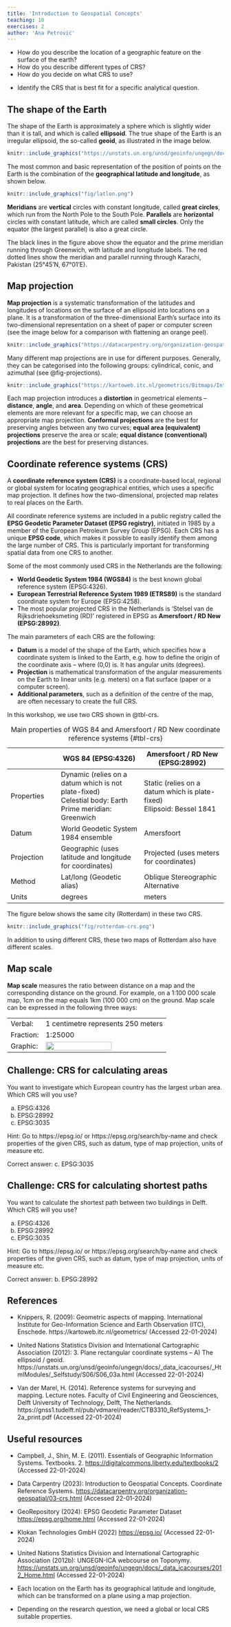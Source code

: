 ```yaml
---
title: 'Introduction to Geospatial Concepts'
teaching: 10
exercises: 2
author: 'Ana Petrović'
---
```


::: questions

-   How do you describe the location of a geographic feature on the surface of the earth?
-   How do you describe different types of CRS? 
-   How do you decide on what CRS to use?

:::

::: objectives

-   Identify the CRS that is best fit for a specific analytical question.

:::

## The shape of the Earth

The shape of the Earth is approximately a sphere which is slightly wider than it is tall, and which is called **ellipsoid**. The true shape of the Earth is an irregular ellipsoid, the so-called **geoid**, as illustrated in the image below.

```r
knitr::include_graphics("https://unstats.un.org/unsd/geoinfo/ungegn/docs/_data_icacourses/_ImagesModules/_selfstudy/S06_images/S06_03_a00.jpg")
```

The most common and basic representation of the position of points on the Earth is the combination of the **geographical latitude and longitude**, as shown below.

```r
knitr::include_graphics("fig/latlon.png")
```

**Meridians** are **vertical** circles with constant longitude, called **__great circles__**, which run from the North Pole to the South Pole. **Parallels** are **horizontal** circles with constant latitude, which are called **__small circles__**. Only the equator (the largest parallel) is also a great circle.

The black lines in the figure above show the equator and the prime meridian running through Greenwich, with latitude and longitude labels. The red dotted lines show the meridian and parallel running through Karachi, Pakistan (25°45’N, 67°01’E).

## Map projection

**Map projection** is a systematic transformation of the latitudes and longitudes of locations on the surface of an ellipsoid into locations on a plane. It is a transformation of the three-dimensional Earth’s surface into its two-dimensional representation on a sheet of paper or computer screen (see the image below for a comparison with flattening an orange peel).

```r
knitr::include_graphics("https://datacarpentry.org/organization-geospatial/fig/orange-peel-earth.jpg")
```

Many different map projections are in use for different purposes. Generally, they can be categorised into the following groups: cylindrical, conic, and azimuthal (see @fig-projections).

```r
knitr::include_graphics("https://kartoweb.itc.nl/geometrics/Bitmaps/Intro%201.9a.gif")
```

Each map projection introduces a **distortion** in geometrical elements – **distance**, **angle**, and **area**. Depending on which of these geometrical elements are more relevant for a specific map, we can choose an appropriate map projection. **Conformal projections** are the best for preserving angles between any two curves; **equal area (equivalent) projections** preserve the area or scale; **equal distance (conventional) projections** are the best for preserving distances.

## Coordinate reference systems (CRS)

A **coordinate reference system (CRS)** is a coordinate-based local, regional or global system for locating geographical entities, which uses a specific map projection. It defines how the two-dimensional, projected map relates to real places on the Earth.

All coordinate reference systems are included in a public registry called the **EPSG Geodetic Parameter Dataset (EPSG registry)**, initiated in 1985 by a member of the European Petroleum Survey Group (EPSG). Each CRS has a unique **EPSG code**, which makes it possible to easily identify them among the large number of CRS. This is particularly important for transforming spatial data from one CRS to another.

Some of the most commonly used CRS in the Netherlands are the following:

-   **World Geodetic System 1984 (WGS84)** is the best known global reference system (EPSG:4326).
-   **European Terrestrial Reference System 1989 (ETRS89)** is the standard coordinate system for Europe (EPSG:4258).
-   The most popular projected CRS in the Netherlands is ‘Stelsel van de Rijksdriehoeksmeting (RD)’ registered in EPSG as **Amersfoort / RD New (EPSG:28992)**.

The main parameters of each CRS are the following:

-   **Datum** is a model of the shape of the Earth, which specifies how a coordinate system is linked to the Earth, e.g. how to define the origin of the coordinate axis – where (0,0) is. It has angular units (degrees).
-   **Projection** is mathematical transformation of the angular measurements on the Earth to linear units (e.g. meters) on a flat surface (paper or a computer screen).
-   **Additional parameters**, such as a definition of the centre of the map, are often necessary to create the full CRS.

In this workshop, we use two CRS shown in @tbl-crs.

|                | WGS 84 (EPSG:4326)                                       | Amersfoort / RD New (EPSG:28992)                |
|-----------------|----------------------------|----------------------------|
| Properties | Dynamic (relies on a datum which is not plate-fixed)<br>Celestial body: Earth<br>Prime meridian: Greenwich | Static (relies on a datum which is plate-fixed)<br>Ellipsoid: Bessel 1841                                                 |
| Datum          | World Geodetic System 1984 ensemble                      | Amersfoort                                      |
| Projection     | Geographic (uses latitude and longitude for coordinates) | Projected (uses meters for coordinates)         |
| Method         | Lat/long (Geodetic alias)                                | Oblique Stereographic Alternative               |
| Units          | degrees                                                  | meters                                          |


: Main properties of WGS 84 and Amersfoort / RD New coordinate reference systems {#tbl-crs}

The figure below shows the same city (Rotterdam) in these two CRS.
    
```r
knitr::include_graphics("fig/rotterdam-crs.png")
```

In addition to using different CRS, these two maps of Rotterdam also have different scales. 


## Map scale

**Map scale** measures the ratio between distance on a map and the corresponding distance on the ground. For example, on a 1:100 000 scale map, 1cm on the map equals 1km (100 000 cm) on the ground. Map scale can be expressed in the following three ways:

|||
|---|----------| 
|Verbal: | 1 centimetre represents 250 meters |
|Fraction: | 1:25000 |
|Graphic: | ![](fig/scalebar.png){width=75%} |

::: challenge

# Challenge: CRS for calculating areas

You want to investigate which European country has the largest urban area. Which CRS will you use?

a.	EPSG:4326
b.	EPSG:28992
c.	EPSG:3035

Hint: Go to https://epsg.io/ or https://epsg.org/search/by-name and check properties of the given CRS, such as datum, type of map projection, units of measure etc. 

::: solution

Correct answer: c. EPSG:3035

:::

:::


::: challenge

# Challenge: CRS for calculating shortest paths

You want to calculate the shortest path between two buildings in Delft. Which CRS will you use?  

a.	EPSG:4326
b.	EPSG:28992
c.	EPSG:3035  

Hint: Go to https://epsg.io/ or https://epsg.org/search/by-name and check properties of the given CRS, such as datum, type of map projection, units of measure etc. 

::: solution

Correct answer: b. EPSG:28992

:::

:::

## References

- Knippers, R. (2009): Geometric aspects of mapping. International Institute for Geo-Information Science and Earth Observation (ITC), Enschede. https://kartoweb.itc.nl/geometrics/ (Accessed 22-01-2024)

- United Nations Statistics Division and International Cartographic Association (2012): 3. Plane rectangular coordinate systems – A) The ellipsoid / geoid. https://unstats.un.org/unsd/geoinfo/ungegn/docs/_data_icacourses/_HtmlModules/_Selfstudy/S06/S06_03a.html (Accessed 22-01-2024)

- Van der Marel, H. (2014). Reference systems for surveying and mapping. Lecture notes. Faculty of Civil Engineering and Geosciences, Delft University of Technology, Delft, The Netherlands. https://gnss1.tudelft.nl/pub/vdmarel/reader/CTB3310_RefSystems_1-2a_print.pdf (Accessed 22-01-2024)


::: callout
# Useful resources

-   Campbell, J., Shin, M. E. (2011). Essentials of Geographic Information Systems. Textbooks. 2. <https://digitalcommons.liberty.edu/textbooks/2> (Accessed 22-01-2024)

-   Data Carpentry (2023): Introduction to Geospatial Concepts. Coordinate Reference Systems. <https://datacarpentry.org/organization-geospatial/03-crs.html> (Accessed 22-01-2024)

-   GeoRepository (2024): EPSG Geodetic Parameter Dataset <https://epsg.org/home.html> (Accessed 22-01-2024)

-   Klokan Technologies GmbH (2022) <https://epsg.io/> (Accessed 22-01-2024)

-   United Nations Statistics Division and International Cartographic Association (2012b): UNGEGN-ICA webcourse on Toponymy. <https://unstats.un.org/unsd/geoinfo/ungegn/docs/_data_icacourses/2012_Home.html> (Accessed 22-01-2024)
:::

::: keypoints

-   Each location on the Earth has its geographical latitude and longitude, which can be transformed on a plane using a map projection.

-   Depending on the research question, we need a global or local CRS suitable properties.
 
:::
